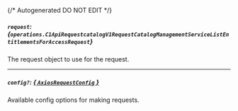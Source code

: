 {/* Autogenerated DO NOT EDIT  */}

##### `request`: *{`operations.C1ApiRequestcatalogV1RequestCatalogManagementServiceListEntitlementsForAccessRequest`}*
The request object to use for the request.
<Collapsible openLabel={Labels.showProperties} closeLabel={Labels.hideProperties}>
    <C1ApiRequestcatalogV1RequestCatalogManagementServiceListEntitlementsForAccessRequest/>
</Collapsible>

---
##### `config?`: [*{ `AxiosRequestConfig` }*](https://axios-http.com/docs/req_config)
Available config options for making requests.


